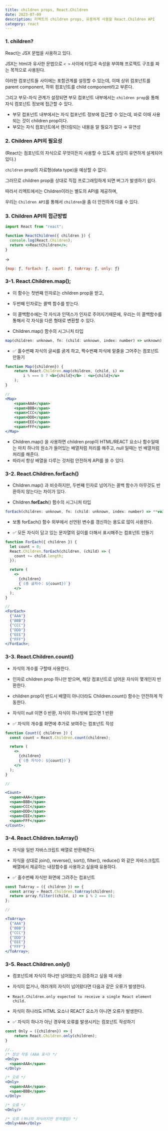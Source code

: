 ```yaml
---
title: children props, React.Children
date: 2023-07-09
description: 리엑트의 children props, 유용하게 사용할 React.Children API
category: react
---
```


### 1. children?

React는 JSX 문법을 사용하고 있다.

JSX는 html과 유사한 문법으로 `< >` 사이에 타입과 속성을 부여해 프로젝트 구조를 짜는 목적으로 사용된다.

이러한 컴포넌트들 사이에는 포함관계를 설정할 수 있는데, 이때 상위 컴포넌트를 parent component, 하위 컴포넌트를 child component라고 부른다.

그리고 부모-자식 관계가 설정되면 부모 컴포넌트 내부에서는 `children prop`을 통해 자식 컴포넌트 정보에 접근할 수 있다.

- 부모 컴포넌트 내부에서는 자식 컴포넌트 정보에 접근할 수 있는데, 바로 이때 사용되는 것이 children prop이다.
- 부모는 자식 컴포넌트에서 렌더링되는 내용을 알 필요가 없다 → 유연성

### 2. Children API의 필요성

(React는 컴포넌트의 자식으로 무엇이든지 사용할 수 있도록 상당히 유연하게 설계되어있다.)

`children` prop의 자료형(data type)을 예상할 수 없다.

그러므로 children prop을 상대로 직접 프로그래밍하게 되면 버그가 발생하기 쉽다.

따라서 리엑트에서는 Children이라는 별도의 API를 제공하며,

우리는 `Children API`를 통해서 `children`을 좀 더 안전하게 다룰 수 있다.

### 3. Children API의 접근방법

```jsx
import React from "react";

function ReactChildren({ children }) {
  console.log(React.Children);
  return <>ReactChildren</>;
}
```

→

```jsx
{map: ƒ, forEach: ƒ, count: ƒ, toArray: ƒ, only: ƒ}
```

### 3-1. React.Children.map();

- 이 함수는 첫번째 인자로는 children prop을 받고,
- 두번째 인자로는 콜백 함수를 받는다.
- 이 콜백함수에는 각 자식과 인덱스가 인자로 주어지기때문에, 우리는 이 콜백함수를 통해서 각 자식을 다른 형태로 변환할 수 있다.

- Children.map() 함수의 시그니처 타입

```jsx
map(children: unknown, fn: (child: unknown, index: number) => unknown): unknown[]
```

- ✅ 홀수번째 자식의 글씨를 굵게 하고, 짝수번째 자식에 밑줄을 그어주는 컴포넌트 만들기

```jsx
function Map({children}) {
	return React.Children.map(children, (child, i) =>
		i % === 0 ? <b>{child}</b> : <u>{child}</u>
	);
}

//
<Map>
	<span>AAA</span>
	<span>BBB</span>
	<span>CCC</span>
	<span>DDD</span>
	<span>EEE</span>
	<span>FFF</span>
</Map>
```

- Children.map() 을 사용하면 children prop이 HTML/REACT 요소나 함수일때는 마치 하나의 원소가 들어있는 배열처럼 처리를 해주고, null 일때는 빈 배열처럼 처리를 해준다.
- 따라서 항상 배열을 다루는 것처럼 안전하게 API를 쓸 수 있다.

### 3-2. React.**Children.forEach()**

- Children.map() 과 비슷하지만, 두번쨰 인자로 넘어가는 콜백 함수가 아무것도 반환하지 않는다는 차이가 있다.

- Children.**forEach**() 함수의 시그니처 타입

```jsx
forEach(children: unknown, fn: (child: unknown, index: number) => **void**): unknown[]
```

- 보통 forEach() 함수 외부에서 선언된 변수를 갱신하는 용도로 많이 사용한다.

- ✅ 모든 자식이 담고 있는 문자열의 길이를 더해서 표시해주는 컴포넌트 만들기

```jsx
function ForEach({ children }) {
  let count = 0;
  React.Children.forEach(children, (child) => {
    count += child.length;
  });

  return (
    <>
      {children}
      {`(총 글자수: ${count})`}
    </>
  );
}

//
<ForEach>
  {"AAA"}
  {"BBB"}
  {"CCC"}
  {"DDD"}
  {"EEE"}
  {"FFF"}
</ForEach>;
```

### 3-3. React.**Children.count()**

- 자식의 개수를 구할때 사용한다.
- 인자로 children prop 하나만 받으며, 해당 컴포넌트로 넘어온 자식이 몇개인지 반환한다.
- children prop이 반드시 배열이 아니더라도 Children.count() 함수는 안전하게 작동한다.
- 자식이 null 이면 0 반환, 자식이 하나밖에 없으면 1 반환

- ✅ 자식의 개수를 화면에 추가로 보여주는 컴포넌트 작성

```jsx
function Count({ children }) {
  const count = React.Children.count(children);

  return (
    <>
      {children}
      {`(총 자식수: ${count})`}
    </>
  );
}

//

<Count>
  <span>AAA</span>
  <span>BBB</span>
  <span>CCC</span>
  <span>DDD</span>
  <span>EEE</span>
  <span>FFF</span>
</Count>;
```

### 3-4. React.**Children.toArray()**

- 자식을 일반 자바스크립트 배열로 반환해준다.
- 자식을 상대로 join(), reverse(), sort(), filter(), reduce() 와 같은 자바스크립트 배열에서 제공하는 내장함수를 사용하고 싶을때 유용하다.

- ✅ 홀수번째 자식만 화면에 그려주는 컴포넌트

```jsx
const ToArray = ({ children }) => {
  const array = React.Children.toArray(children);
  return array.filter((child, i) => i % 2 === 0);
};

//

<ToArray>
  {"AAA"}
  {"BBB"}
  {"CCC"}
  {"DDD"}
  {"EEE"}
  {"FFF"}
</ToArray>;
```

### 3-5. React.**Children.only()**

- 컴포넌트에 자식이 하나만 넘어왔는지 검증하고 싶을 때 사용
- 자식이 없거나, 여러개의 자식이 넘어왔다면 다음과 같은 오류가 발생한다.
- `React.Children.only expected to receive a single React element child.`
- 자식이 하나라도 HTML 요소나 REACT 요소가 아니면 오류가 발생한다.

- ✅ 자식이 하나가 아닌 경우에 오류를 발생시키는 컴포넌트 작성하기

```jsx
const Only = ({children}) => {
	return React.Children.only(children);
}

//..
/* 정상 작동 (AAA 표시) */
<Only>
  <span>AAA</span>
</Only>

/* 오류 */
<Only>
  <span>AAA</span>
  <span>BBB</span>
</Only>

/* 오류 */
<Only/>

/* 오류 (하나의 자식이지만 문자열임) */
<Only>AAA</Only>
```
